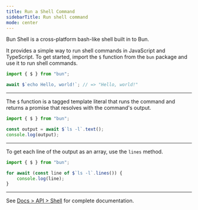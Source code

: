 ```yaml
---
title: Run a Shell Command
sidebarTitle: Run shell command
mode: center
---
```


Bun Shell is a cross-platform bash-like shell built in to Bun.

It provides a simple way to run shell commands in JavaScript and TypeScript. To get started, import the `$` function from the `bun` package and use it to run shell commands.

```ts foo.ts icon="/icons/typescript.svg"
import { $ } from "bun";

await $`echo Hello, world!`; // => "Hello, world!"
```

---

The `$` function is a tagged template literal that runs the command and returns a promise that resolves with the command's output.

```ts foo.ts icon="/icons/typescript.svg"
import { $ } from "bun";

const output = await $`ls -l`.text();
console.log(output);
```

---

To get each line of the output as an array, use the `lines` method.

```ts foo.ts icon="/icons/typescript.svg"
import { $ } from "bun";

for await (const line of $`ls -l`.lines()) {
	console.log(line);
}
```

---

See [Docs > API > Shell](https://bun.com/docs/runtime/shell) for complete documentation.
